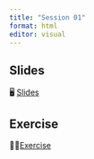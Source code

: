 ```yaml
---
title: "Session 01"
format: html
editor: visual
---
```


::: callout-important
:::

## Slides
🖥️ [Slides](sessions/session_01/slides.html)

## Exercise
💪🏻[Exercise](sessions/session_01/exercise.html)

<br><br>

::: {style="font-size: 0.875em;"}
:::
